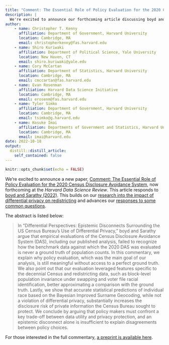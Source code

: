 ```yaml
---
title: "Comment: The Essential Role of Policy Evaluation for the 2020 Census Disclosure Avoidance System"
description: |
  We're excited to announce our forthcoming article discussing boyd and Sarathy (2022).
author:
    - name: Christopher T. Kenny
      affiliation: Department of Government, Harvard University
      location: Cambridge, MA
      email: christopherkenny@fas.harvard.edu
    - name: Shiro Kuriwaki
      affiliation: Department of Political Science, Yale University
      location: New Haven, CT
      email: shiro.kuriwaki@yale.edu
    - name: Cory McCartan
      affiliation: Department of Statistics, Harvard University
      location: Cambridge, MA
      email: cmccartan@fas.harvard.edu
    - name: Evan Rosenman
      affiliation: Harvard Data Science Initiative
      location: Cambridge, MA
      email: erosenm@fas.harvard.edu
    - name: Tyler Simko
      affiliation: Department of Government, Harvard University
      location: Cambridge, MA
      email: tsimko@g.harvard.edu
    - name: Kosuke Imai
      affiliation: Departments of Government and Statistics, Harvard University
      location: Cambridge, MA
      email: imai@harvard.edu
date: 2022-10-18
output:
  distill::distill_article:
    self_contained: false
---
```



```r
knitr::opts_chunk$set(echo = FALSE)
```

We're excited to announce a new paper, [Comment: The Essential Role of Policy Evaluation for the 2020 Census Disclosure Avoidance System](https://arxiv.org/abs/2210.08383), now forthcoming at the _Harvard Data Science Review_. This article responds to [boyd and Sarathy (2022)](https://hdsr.mitpress.mit.edu/pub/3vj5j6i0/release/1). This builds on our [research into the impact of differential privacy on redistricting](https://www.science.org/doi/10.1126/sciadv.abk3283) and advances our [responses to some common questions](https://alarm-redist.org/posts/2021-06-02-das-evaluation-faq/).

The abstract is listed below:

> In “Differential Perspectives: Epistemic Disconnects Surrounding the US Census Bureau’s Use of Differential Privacy,” boyd and Sarathy argue that empirical evaluations of the Census Disclosure Avoidance System (DAS), including our published analysis, failed to recognize how the benchmark data against which the 2020 DAS was evaluated is never a ground truth of population counts. In this commentary, we explain why policy evaluation, which was the main goal of our analysis, is still meaningful without access to a perfect ground truth. We also point out that our evaluation leveraged features specific to the decennial Census and redistricting data, such as block-level population invariance under swapping and voter file racial identification, better approximating a comparison with the ground truth. Lastly, we show that accurate statistical predictions of individual race based on the Bayesian Improved Surname Geocoding, while not a violation of differential privacy, substantially increases the disclosure risk of private information the Census Bureau sought to protect. We conclude by arguing that policy makers must confront a key trade-off between data utility and privacy protection, and an epistemic disconnect alone is insufficient to explain disagreements between policy choices.

For those interested in the full commentary, [a preprint is available here](https://arxiv.org/abs/2210.08383).
